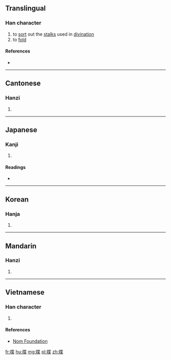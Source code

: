 ==Translingual==

===Han character===
{{Han char|rn=64|rad=手|as=09|sn=12|four=54094|canj=QPTD|ids=⿰扌枼}}

# to [[sort]] out the [[stalk]]s used in [[divination]]
# to [[fold]]

====References====
* {{Han ref|kx=0444.190|dkj=12403|dj=0795.160|hdz=31911.150|uh=63F2|ud=25586|bh=D960|bd=55648}}

----

==Cantonese==

===Hanzi===
{{yue-hanzi|jyut=[[dip6]], [[sip3]], [[sit3]]|y=dip6, sip3, sit3}}

# {{defn|lang=yue|sort=手09}}

----

==Japanese==

===Kanji===
{{ja-kanji|grade=|rs=手09}}

# {{defn|lang=ja|sort=手09}}

====Readings====
* {{ja-readings|on=[[せつ]] (setsu), [[ぜち]] (zechi), [[ちょう]] (chō), [[じょう]] (jō)|kun=[[かぞえる]] (kazoeru)}}

----

==Korean==

===Hanja===
{{ko-hanja|hangeul=설|eumhun=|rv=seol|mr=sŏl|y=sel}}

# {{defn|lang=ko|sort=手09}}

----

==Mandarin==

===Hanzi===
{{cmn-hanzi|pin=[[dié]] ([[die2]]), [[shé]] ([[she2]]), [[tié]] ([[tie2]]), [[yè]] ([[ye4]])|wg=tieh<sup>2</sup>, she<sup>2</sup>, t'ieh<sup>2</sup>, yeh<sup>4</sup>}}

# {{defn|lang=cmn|sort=手09}}

----

==Vietnamese==

===Han character===
{{vi-readings|rs=手09|hanviet=[[dẹp]], [[đắp]]}}

# {{defn|lang=vi|sort=手09}}

====References====
* [http://nomfoundation.org/common/nom_details.php?codepoint=63f2 Nom Foundation]

[[fr:揲]]
[[hu:揲]]
[[mg:揲]]
[[pl:揲]]
[[zh:揲]]